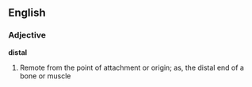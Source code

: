 ==English==

===Adjective===

'''distal'''

#Remote from the point of attachment or origin; as, the distal end of a bone or muscle